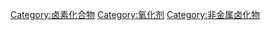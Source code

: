 {{catmore}}
{{Commonscat|Interhalogen compounds}}

[[Category:卤素化合物|Category:卤素化合物]]
[[Category:氧化剂|Category:氧化剂]]
[[Category:非金属卤化物|Category:非金属卤化物]]